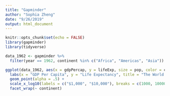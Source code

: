 ```yaml
---
title: "Gapminder"
author: "Sophia Zheng"
date: "9/26/2019"
output: html_document
---
```


```r
knitr::opts_chunk$set(echo = FALSE)
library(gapminder)
library(tidyverse)
```


```r
data_1962 <- gapminder %>% 
  filter(year == 1962, continent %in% c("Africa", "Americas", "Asia")) 

ggplot(data_1962, aes(x = gdpPercap, y = lifeExp, size = pop, color = continent)) +
  labs(x = "GDP Per Capita", y = "Life Expectancy", title = "The World Gets Better Every Year") +
  geom_point(alpha = .5) +
  scale_x_log10(labels = c("$1,000", "$10,000"), breaks = c(1000, 10000)) +
  facet_wrap(~ continent)
```

